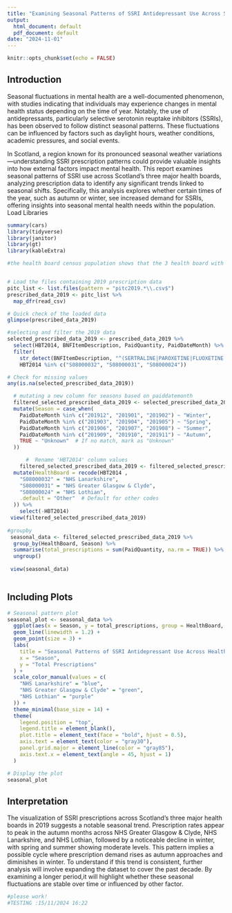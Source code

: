 ```yaml
---
title: "Examining Seasonal Patterns of SSRI Antidepressant Use Across Scotland’s 3 Major Health Boards"
output:
  html_document: default
  pdf_document: default
date: "2024-11-01"
---
```


```r
knitr::opts_chunk$set(echo = FALSE)
```
## Introduction 

Seasonal fluctuations in mental health are a well-documented phenomenon, with studies indicating that individuals may experience changes in mental health status depending on the time of year. Notably, the use of antidepressants, particularly selective serotonin reuptake inhibitors (SSRIs), has been observed to follow distinct seasonal patterns. These fluctuations can be influenced by factors such as daylight hours, weather conditions, academic pressures, and social events.

In Scotland, a region known for its pronounced seasonal weather variations—understanding SSRI prescription patterns could provide valuable insights into how external factors impact mental health. This report examines seasonal patterns of SSRI use across Scotland's three major health boards, analyzing prescription data to identify any significant trends linked to seasonal shifts. Specifically, this analysis explores whether certain times of the year, such as autumn or winter, see increased demand for SSRIs, offering insights into seasonal mental health needs within the population.
Load Libraries 
```r
summary(cars)
library(tidyverse) 
library(janitor) 
library(gt)
library(kableExtra)

#the health board census population shows that the 3 health board with the most population includes NHS LOTHIAN, NHS GREATER GLASOW & NHS LANARKSHIRE 


# Load the files containing 2019 prescription data
pitc_list <- list.files(pattern = "pitc2019.*\\.csv$")
prescribed_data_2019 <- pitc_list %>%
  map_dfr(read_csv)

# Quick check of the loaded data
glimpse(prescribed_data_2019)

#selecting and filter the 2019 data 
selected_prescribed_data_2019 <- prescribed_data_2019 %>%
  select(HBT2014, BNFItemDescription, PaidQuantity, PaidDateMonth) %>%
  filter(
    str_detect(BNFItemDescription, "^(SERTRALINE|PAROXETINE|FLUOXETINE|CITALOPRAM|ESCITALOPRAM)") &
    HBT2014 %in% c("S08000032", "S08000031", "S08000024"))

# Check for missing values
any(is.na(selected_prescribed_data_2019))

  # mutating a new column for seasons based on paiddatemonth 
  filtered_selected_prescribed_data_2019 <- selected_prescribed_data_2019 %>%
  mutate(Season = case_when(
    PaidDateMonth %in% c("201912", "201901", "201902") ~ "Winter",
    PaidDateMonth %in% c("201903", "201904", "201905") ~ "Spring",
    PaidDateMonth %in% c("201906", "201907", "201908") ~ "Summer",
    PaidDateMonth %in% c("201909", "201910", "201911") ~ "Autumn",
    TRUE ~ "Unknown"  # If no match, mark as "Unknown"
  ))

      #  Rename 'HBT2014' column values
    filtered_selected_prescribed_data_2019 <- filtered_selected_prescribed_data_2019 %>%
  mutate(HealthBoard = recode(HBT2014 ,
    "S08000032" = "NHS Lanarkshire",
    "S08000031" = "NHS Greater Glasgow & Clyde",
    "S08000024" = "NHS Lothian",
    .default = "Other"  # Default for other codes
  )) %>% 
    select(-HBT2014)
 view(filtered_selected_prescribed_data_2019)
   
#groupby 
 seasonal_data <- filtered_selected_prescribed_data_2019 %>%
  group_by(HealthBoard, Season) %>%
  summarise(total_prescriptions = sum(PaidQuantity, na.rm = TRUE)) %>%
  ungroup()
 
 view(seasonal_data)
 

```

## Including Plots

```r

# Seasonal pattern plot
seasonal_plot <- seasonal_data %>%
  ggplot(aes(x = Season, y = total_prescriptions, group = HealthBoard, color = HealthBoard)) +
  geom_line(linewidth = 1.2) +         
  geom_point(size = 3) +               
  labs(
    title = "Seasonal Patterns of SSRI Antidepressant Use Across Health Boards",
    x = "Season",
    y = "Total Prescriptions"
  ) +
  scale_color_manual(values = c(
    "NHS Lanarkshire" = "blue", 
    "NHS Greater Glasgow & Clyde" = "green", 
    "NHS Lothian" = "purple"
  )) +  
  theme_minimal(base_size = 14) +      
  theme(
    legend.position = "top",
    legend.title = element_blank(),
    plot.title = element_text(face = "bold", hjust = 0.5),
    axis.text = element_text(color = "gray30"),
    panel.grid.major = element_line(color = "gray85"),
    axis.text.x = element_text(angle = 45, hjust = 1)
  )

# Display the plot
seasonal_plot

```

## Interpretation 

The visualization of SSRI prescriptions across Scotland's three major health boards in 2019 suggests a notable seasonal trend. Prescription rates appear to peak in the autumn months across NHS Greater Glasgow & Clyde, NHS Lanarkshire, and NHS Lothian, followed by a noticeable decline in winter, with spring and summer showing moderate levels. This pattern implies a possible cycle where prescription demand rises as autumn approaches and diminishes in winter. To understand if this trend is consistent, further analysis will involve expanding the dataset to cover the past decade. By examining a longer period,it will highlight whether these seasonal fluctuations are stable over time or influenced by other factor. 


```r
#please work!
#TESTING :15/11/2024 16:22
```

